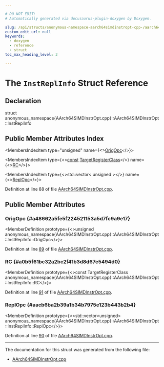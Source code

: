 ```yaml
---

# DO NOT EDIT!
# Automatically generated via docusaurus-plugin-doxygen by Doxygen.

slug: /api/structs/anonymous-namespace-aarch64simdinstropt-cpp-/aarch64simdinstropt/instreplinfo
custom_edit_url: null
keywords:
  - doxygen
  - reference
  - struct
toc_max_heading_level: 3

---
```





# The `InstReplInfo` Struct Reference

<DoxygenPage pluginConfig={pluginConfig}>



## Declaration

<CodeBlock>struct anonymous_namespace{AArch64SIMDInstrOpt.cpp}::AArch64SIMDInstrOpt::InstReplInfo</CodeBlock>

## Public Member Attributes Index

<MembersIndex>

<MembersIndexItem
  type="unsigned"
  name={<><a href="#a48662a5fe5f224521153a5d7fc9a9e17">OrigOpc</a></>}>
</MembersIndexItem>

<MembersIndexItem
  type={<><a href="/docs/api/files/lib/lib/target/lib/target/aarch64/aarch64promoteconstant-cpp/#a90f8350fecae261c25be85d38b451bff">const</a> <a href="/docs/api/classes/llvm/targetregisterclass">TargetRegisterClass</a></>}
  name={<><a href="#a0b5f61bc32a2bc2f41b3d8d67e5494d0">RC</a></>}>
</MembersIndexItem>

<MembersIndexItem
  type={<>std::vector&lt; unsigned &gt;</>}
  name={<><a href="#aacb6ba2b39a1b34b7975e123b443b2b4">ReplOpc</a></>}>
</MembersIndexItem>

</MembersIndex>


Definition at line 88 of file <a href="/docs/api/files/lib/lib/target/lib/target/aarch64/aarch64simdinstropt-cpp">AArch64SIMDInstrOpt.cpp</a>.

<SectionDefinition>

## Public Member Attributes

### OrigOpc {#a48662a5fe5f224521153a5d7fc9a9e17}

<MemberDefinition
  prototype={<>unsigned anonymous&#95;namespace&#123;AArch64SIMDInstrOpt.cpp&#125;::AArch64SIMDInstrOpt::InstReplInfo::OrigOpc</>}>

Definition at line <a href="/docs/api/files/lib/lib/target/lib/target/aarch64/aarch64simdinstropt-cpp/#l00089">89</a> of file <a href="/docs/api/files/lib/lib/target/lib/target/aarch64/aarch64simdinstropt-cpp">AArch64SIMDInstrOpt.cpp</a>.
</MemberDefinition>

### RC {#a0b5f61bc32a2bc2f41b3d8d67e5494d0}

<MemberDefinition
  prototype={<>const TargetRegisterClass anonymous&#95;namespace&#123;AArch64SIMDInstrOpt.cpp&#125;::AArch64SIMDInstrOpt::InstReplInfo::RC</>}>

Definition at line <a href="/docs/api/files/lib/lib/target/lib/target/aarch64/aarch64simdinstropt-cpp/#l00091">91</a> of file <a href="/docs/api/files/lib/lib/target/lib/target/aarch64/aarch64simdinstropt-cpp">AArch64SIMDInstrOpt.cpp</a>.
</MemberDefinition>

### ReplOpc {#aacb6ba2b39a1b34b7975e123b443b2b4}

<MemberDefinition
  prototype={<>std::vector&lt;unsigned&gt; anonymous&#95;namespace&#123;AArch64SIMDInstrOpt.cpp&#125;::AArch64SIMDInstrOpt::InstReplInfo::ReplOpc</>}>

Definition at line <a href="/docs/api/files/lib/lib/target/lib/target/aarch64/aarch64simdinstropt-cpp/#l00090">90</a> of file <a href="/docs/api/files/lib/lib/target/lib/target/aarch64/aarch64simdinstropt-cpp">AArch64SIMDInstrOpt.cpp</a>.
</MemberDefinition>

</SectionDefinition>

<hr/>

The documentation for this struct was generated from the following file:

<ul>
<li><a href="/docs/api/files/lib/lib/target/lib/target/aarch64/aarch64simdinstropt-cpp">AArch64SIMDInstrOpt.cpp</a></li>
</ul>

</DoxygenPage>
